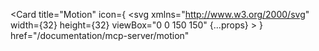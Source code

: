 <Card
  title="Motion"
  icon={
    <svg
      xmlns="http://www.w3.org/2000/svg"
      width={32}
      height={32}
      viewBox="0 0 150 150"
      {...props}
    >
      <path d="M70.28,7.77c-19.19,1.54-36.82,11.19-48.6,26.58-1.21,1.59-4.1,5.87-4.1,6.08,.44,.23,18.05,.08,18.52,.29,7.54,.83,12.5,5.86,14.29,13.15,.77,2.99,.8,3.57,.89,14.06l.09,9.9s3.08-13.08,3.08-13.08c1.69-7.2,3.28-13.74,3.52-14.55,1.56-5.25,4.05-8.8,7.03-9.96,3.97-1.3,7.04,.52,8.21,4.88,.85,2.98,.82,2.01,.91,27.94,.08,22.24,.11,24.03,.35,24.75,3.73,8.03,6.99-14.11,10.16-25.52,2.78-11.54,5.26-21.64,5.5-22.45,2.7-11.01,13.85-14.82,15.7-2.18,.23,1.27,.44,43.47,.44,43.47,2.62,9.84,6.64,6.78,20.09,7.3,0,0,13-.05,13-.05C156.16,52.5,119.21,3.81,70.28,7.77Z"/>
      <path d="M66.64,46.42c-.97,.42-2,2.16-2.99,5.08-.3,.88-3.27,13.03-6.59,27.02-3.33,14-6.17,25.7-6.34,26.01-.58,.83-1.06,1.79-2.36,1.63-.92,0-1-.03-1.57-.59-1.24-1.21-1.13,.85-1.22-24.89-.09-22.53-.09-22.94-.41-24.27-.92-3.99-2.84-6.73-5.69-8.07-2.48-1.16-3.07-1.22-15.2-1.22,0,0-10.24-.02-10.24-.02-17.02,36.1,2.63,81.06,40.98,92.84,31.14,10.46,67.58-5.05,81.57-34.91h-11.76c-13.9-.42-19.08,2.08-23.45-9.71-.85-2.99-.82-2.39-.92-25.52-.06-14.79-.15-21.58-.26-21.97-.44-1.53-.67-1.74-1.45-1.41-1.13,.47-2.39,2.54-3.3,5.38-.24,.79-2.72,10.78-5.5,22.21-2.78,11.42-5.34,21.59-5.67,22.59-1.18,3.52-2.6,6.06-4.26,7.61-4.07,3.67-9.43,.97-10.77-4.49-.77-2.66-.74-2.01-.85-27.58-.2-25.35,.35-26.15-1.75-25.72Z"/>
    </svg>
  }
  href="/documentation/mcp-server/motion"
></Card> 